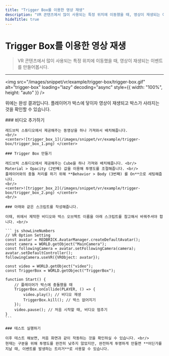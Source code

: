 ```yaml
---
title: "Trigger Box를 이용한 영상 재생"
description: "VR 콘텐츠에서 많이 사용되는 특정 위치에 이동했을 때, 영상이 재생되는 이벤트를 만들어봅시다."
hideTitle: true
---
```



# Trigger Box를 이용한 영상 재생

> VR 콘텐츠에서 많이 사용되는 특정 위치에 이동했을 때, 영상이 재생되는 이벤트를 만들어봅시다.

---

<img
  src="/images/snippet/vr/example/trigger-box/trigger-box.gif"
  alt="trigger-box"
  loading="lazy"
  decoding="async"
  style={{ width: "100%", height: "auto" }}
/>
<br />

위에는 완성 결과입니다. 플레이어가 박스에 닿이자 영상이 재생되고 박스가 사라지는 것을 확인할 수 있습니다.

<Steps>
    ### 비디오 추가하기

    레드브릭 스튜디오에서 제공해주는 동영상을 하나 가져와서 배치해줍니다.
    <br/>
    <center>![trigger_box_1](/images/snippet/vr/example/trigger-box/trigger_box_1.png) </center>

    ### Trigger Box 만들기

    레드브릭 스튜디오에서 제공해주는 Cube을 하나 가져와 배치해줍니다. <br/>
    Material > Opacity (2번째) 값을 이용해 투명도를 조절해줍니다. <br/>
    플레이어와의 충돌 처리를 하기 위해 **Behavior > Body (3번째) 를 On**으로 세팅해줍니다.
    <br/>
    <center>![trigger_box_2](/images/snippet/vr/example/trigger-box/trigger_box_2.png) </center>
    <br/>

    ### 아래와 같은 스크립트를 작성해줍니다.

    이때, 위에서 제작한 비디오와 박스 오브젝트 이름을 아래 스크립트를 참고해서 바꿔주셔야 합니다. <br/>

    ``` js showLineNumbers
    // VR Option Setting
    const avatar = REDBRICK.AvatarManager.createDefaultAvatar();
    const camera = WORLD.getObject("MainCamera");
    const followingCamera = avatar.setFollowingCamera(camera);
    avatar.setDefaultController();
    followingCamera.useVR({VRObject: avatar});

    const video = WORLD.getObject("video");
    const TriggerBox = WORLD.getObject("TriggerBox");

    function Start() {
        // 플레이어가 박스에 충돌했을 때
        TriggerBox.onCollide(PLAYER, () => {
            video.play(); // 비디오 재생
            TriggerBox.kill(); // 박스 없어지기
        });
        video.pause(); // 처음 시작할 때, 비디오 멈추기
    }
    ```

    ### 테스트 실행하기

    이후 테스트 해보면, 처음 화면과 같이 작동하는 것을 확인하실 수 있습니다. <br/>
    현재는 구분을 위해 투명도를 완전히 낮추지 않았지만, 완전하게 투명하게 만들면 **어딘가를 지날 때, 이벤트를 발생하는 트리거**로 사용할 수 있습니다.

</Steps>
